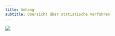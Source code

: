```yaml
---
title: Anhang
subtitle: Übersicht über statistische Verfahren
---
```


::::{.content-visible when-format="html"}
:::{.column-screen}
![](./images/media/image131.png){fig-align="center"}
:::
::::

::: {.content-visible when-format="pdf"}

\newgeometry{top=2mm, bottom=2mm, left=20mm, right=2mm}
\begin{figure}
  \includegraphics[angle=90,origin=c, width=.85\linewidth]{./images/media/image131b.png}
  \label{fig:boat1}
\end{figure}
\restoregeometry
:::